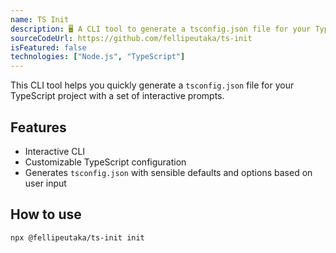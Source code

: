 ---
name: TS Init
description: 🖥️ A CLI tool to generate a tsconfig.json file for your TypeScript project with a set of interactive prompts.
sourceCodeUrl: https://github.com/fellipeutaka/ts-init
isFeatured: false
technologies: ["Node.js", "TypeScript"]
---

This CLI tool helps you quickly generate a `tsconfig.json` file for your TypeScript project with a set of interactive prompts.

## Features

- Interactive CLI
- Customizable TypeScript configuration
- Generates `tsconfig.json` with sensible defaults and options based on user input

## How to use

```bash
npx @fellipeutaka/ts-init init
```
